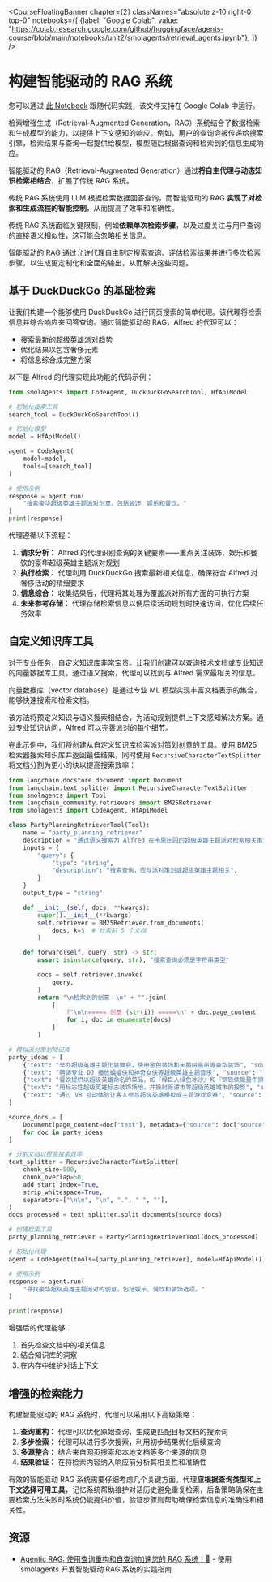 <CourseFloatingBanner chapter={2}
  classNames="absolute z-10 right-0 top-0"
  notebooks={[
    {label: "Google Colab", value: "https://colab.research.google.com/github/huggingface/agents-course/blob/main/notebooks/unit2/smolagents/retrieval_agents.ipynb"},
]} />

# 构建智能驱动的 RAG 系统

<Tip>
您可以通过 <a href="https://huggingface.co/agents-course/notebooks/blob/main/unit2/smolagents/retrieval_agents.ipynb" target="_blank">此 Notebook</a> 跟随代码实践，该文件支持在 Google Colab 中运行。
</Tip>

检索增强生成（Retrieval-Augmented Generation，RAG）系统结合了数据检索和生成模型的能力，以提供上下文感知的响应。例如，用户的查询会被传递给搜索引擎，检索结果与查询一起提供给模型，模型随后根据查询和检索到的信息生成响应。

智能驱动的 RAG（Retrieval-Augmented Generation）通过**将自主代理与动态知识检索相结合**，扩展了传统 RAG 系统。

传统 RAG 系统使用 LLM 根据检索数据回答查询，而智能驱动的 RAG **实现了对检索和生成流程的智能控制**，从而提高了效率和准确性。

传统 RAG 系统面临关键限制，例如**依赖单次检索步骤**，以及过度关注与用户查询的直接语义相似性，这可能会忽略相关信息。

智能驱动的 RAG 通过允许代理自主制定搜索查询、评估检索结果并进行多次检索步骤，以生成更定制化和全面的输出，从而解决这些问题。

## 基于 DuckDuckGo 的基础检索

让我们构建一个能够使用 DuckDuckGo 进行网页搜索的简单代理。该代理将检索信息并综合响应来回答查询。通过智能驱动的 RAG，Alfred 的代理可以：

* 搜索最新的超级英雄派对趋势
* 优化结果以包含奢侈元素
* 将信息综合成完整方案

以下是 Alfred 的代理实现此功能的代码示例：

```python
from smolagents import CodeAgent, DuckDuckGoSearchTool, HfApiModel

# 初始化搜索工具
search_tool = DuckDuckGoSearchTool()

# 初始化模型
model = HfApiModel()

agent = CodeAgent(
    model=model,
    tools=[search_tool]
)

# 使用示例
response = agent.run(
    "搜索豪华超级英雄主题派对创意，包括装饰、娱乐和餐饮。"
)
print(response)
```

代理遵循以下流程：

1. **请求分析：** Alfred 的代理识别查询的关键要素——重点关注装饰、娱乐和餐饮的豪华超级英雄主题派对规划
2. **执行检索：** 代理利用 DuckDuckGo 搜索最新相关信息，确保符合 Alfred 对奢侈活动的精细要求
3. **信息综合：** 收集结果后，代理将其处理为覆盖派对所有方面的可执行方案
4. **未来参考存储：** 代理存储检索信息以便后续活动规划时快速访问，优化后续任务效率

## 自定义知识库工具

对于专业任务，自定义知识库非常宝贵。让我们创建可以查询技术文档或专业知识的向量数据库工具。通过语义搜索，代理可以找到与 Alfred 需求最相关的信息。

向量数据库（vector database）是通过专业 ML 模型实现丰富文档表示的集合，能够快速搜索和检索文档。

该方法将预定义知识与语义搜索相结合，为活动规划提供上下文感知解决方案。通过专业知识访问，Alfred 可以完善派对的每个细节。

在此示例中，我们将创建从自定义知识库检索派对策划创意的工具。使用 BM25 检索器搜索知识库并返回最佳结果，同时使用 `RecursiveCharacterTextSplitter` 将文档分割为更小的块以提高搜索效率：

```python
from langchain.docstore.document import Document
from langchain.text_splitter import RecursiveCharacterTextSplitter
from smolagents import Tool
from langchain_community.retrievers import BM25Retriever
from smolagents import CodeAgent, HfApiModel

class PartyPlanningRetrieverTool(Tool):
    name = "party_planning_retriever"
    description = "通过语义搜索为 Alfred 在韦恩庄园的超级英雄主题派对检索相关策划创意"
    inputs = {
        "query": {
            "type": "string",
            "description": "搜索查询，应与派对策划或超级英雄主题相关",
        }
    }
    output_type = "string"

    def __init__(self, docs, **kwargs):
        super().__init__(**kwargs)
        self.retriever = BM25Retriever.from_documents(
            docs, k=5  # 检索前 5 个文档
        )

    def forward(self, query: str) -> str:
        assert isinstance(query, str), "搜索查询必须是字符串类型"

        docs = self.retriever.invoke(
            query,
        )
        return "\n检索到的创意：\n" + "".join(
            [
                f"\n\n===== 创意 {str(i)} =====\n" + doc.page_content
                for i, doc in enumerate(docs)
            ]
        )

# 模拟派对策划知识库
party_ideas = [
    {"text": "举办超级英雄主题化装舞会，使用金色装饰和天鹅绒窗帘等豪华装饰", "source": "派对创意 1"},
    {"text": "聘请专业 DJ 播放蝙蝠侠和神奇女侠等超级英雄主题音乐", "source": "娱乐创意"},
    {"text": "餐饮提供以超级英雄命名的菜品，如『绿巨人绿色冰沙』和『钢铁侠能量牛排』", "source": "餐饮创意"},
    {"text": "用标志性超级英雄标志装饰场地，并投射哥谭市等超级英雄城市的投影", "source": "装饰创意"},
    {"text": "通过 VR 互动体验让客人参与超级英雄模拟或主题游戏竞赛", "source": "娱乐创意"}
]

source_docs = [
    Document(page_content=doc["text"], metadata={"source": doc["source"]})
    for doc in party_ideas
]

# 分割文档以提高搜索效率
text_splitter = RecursiveCharacterTextSplitter(
    chunk_size=500,
    chunk_overlap=50,
    add_start_index=True,
    strip_whitespace=True,
    separators=["\n\n", "\n", ".", " ", ""],
)
docs_processed = text_splitter.split_documents(source_docs)

# 创建检索工具
party_planning_retriever = PartyPlanningRetrieverTool(docs_processed)

# 初始化代理
agent = CodeAgent(tools=[party_planning_retriever], model=HfApiModel())

# 使用示例
response = agent.run(
    "寻找豪华超级英雄主题派对的创意，包括娱乐、餐饮和装饰选项。"
)

print(response)
```

增强后的代理能够：
1. 首先检查文档中的相关信息
2. 结合知识库的洞察
3. 在内存中维护对话上下文

## 增强的检索能力

构建智能驱动的 RAG 系统时，代理可以采用以下高级策略：

1. **查询重构：** 代理可以优化原始查询，生成更匹配目标文档的搜索词
2. **多步检索：** 代理可以进行多次搜索，利用初步结果优化后续查询
3. **多源整合：** 结合来自网页搜索和本地文档等多个来源的信息
4. **结果验证：** 在将检索内容纳入响应前分析其相关性和准确性

有效的智能驱动 RAG 系统需要仔细考虑几个关键方面。代理**应根据查询类型和上下文选择可用工具**，记忆系统帮助维护对话历史避免重复检索，后备策略确保在主要检索方法失败时系统仍能提供价值，验证步骤则帮助确保检索信息的准确性和相关性。

## 资源

- [Agentic RAG: 使用查询重构和自查询加速您的 RAG 系统！🚀](https://huggingface.co/learn/cookbook/agent_rag) - 使用 smolagents 开发智能驱动 RAG 系统的实践指南
